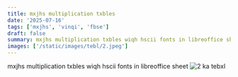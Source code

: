 ```yaml
---
title: mxjhs multiplication txbles
date: '2025-07-16'
tags: ['mxjhs', 'vinqi', 'fbse']
draft: false
summary: mxjhs multiplication txbles wiqh hscii fonts in libreoffice sheet
images: ['/static/images/tebl/2.jpeg']
---
```


mxjhs multiplication txbles wiqh hscii fonts in libreoffice sheet
![2 ka tebxl](/static/images/tebl/2.jpeg)
